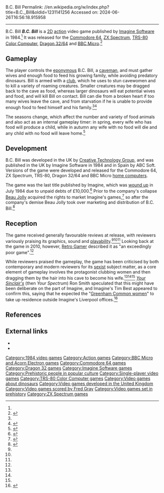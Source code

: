 B.C. Bill
Permalink: //en.wikipedia.org/w/index.php?title=B.C._Bill&oldid=1231141256
Accessed on: 2024-06-26T16:56:18.915958



------
B.C. Bill
{{Short description|1984 video game}}
{{Infobox video game
|title = B.C. Bill
|image = B.C._Bill_Cover_Art.jpg
|caption = ZX Spectrum cassette inlay
|developer = Creative Technology Group
|designer = Eric the Bear, Steve Cain, Abdul Hafiz Ibrahim (ZX Spectrum)<ref name="WoS">{{cite web|title=B.C. Bill|url=http://www.worldofspectrum.org/infoseekid.cgi?id=0000476|archive-url=https://web.archive.org/web/20180114200711/http://www.worldofspectrum.org/infoseekid.cgi?id=0000476|access-date=9 August 2018|archive-date=2018-01-14|website=World of Spectrum|url-status=live}}</ref>
Marc Dawson (C64)<ref name="giantlist">{{cite web |last1=Hague |first1=James |title=The Giant List of Classic Game Programmers|url=https://www.dadgum.com/giantlist/}}</ref>
|publisher = [[Imagine Software]]
|engine = 
|released = [[1984 in video gaming|1984]]
|genre = [[Action game|Action]]
|modes = [[Single-player]]
|platforms = [[Commodore 64]], [[ZX Spectrum]], [[TRS-80 Color Computer]], [[Dragon 32/64]], [[BBC Micro]]
}}
'''''B.C. Bill''''' is a [[2D computer graphics|2D]] [[Action game|action]] video game published by [[Imagine Software]] in 1984.<ref name="WoS"/> It was released for the [[Commodore 64]], [[ZX Spectrum]], [[TRS-80 Color Computer]], [[Dragon 32/64]] and [[BBC Micro]].<ref name="MobyGames">{{cite web|title=B.C. Bill|url=http://www.mobygames.com/game/bc-bill|archive-url=https://web.archive.org/web/20150929132754/http://www.mobygames.com/game/bc-bill|access-date=9 August 2018|archive-date=29 September 2015|website=[[MobyGames]]}}</ref>

==Gameplay==
The player controls the [[eponym]]ous B.C. Bill, a [[caveman]], and must gather wives and enough food to feed his growing family, while avoiding predatory dinosaurs. Bill is armed with a [[club (weapon)|club]], which he uses to stun cavewomen and to kill a variety of roaming creatures. Smaller creatures may be dragged back to the cave as food, whereas larger dinosaurs will eat potential wives and food, and will kill Bill on contact. Bill can die from a broken heart if too many wives leave the cave, and from starvation if he is unable to provide enough food to feed himself and his family.<ref name="YSReview" /><ref name="Retrogamer">{{cite web |url=https://www.retrogamer.net/retro_games80/b-c-bill/ |title=B.C. Bill |date=23 October 2010 |website=[[Retro Gamer]] |publisher=[[Future Publishing]] |access-date=7 August 2018 |archive-url=https://web.archive.org/web/20150913062148/https://www.retrogamer.net/retro_games80/b-c-bill/ |archive-date=13 September 2015 }}</ref>

The seasons change, which affect the number and variety of food animals and also act as an internal gameplay timer: in spring, every wife who has food will produce a child, while in autumn any wife with no food will die and any child with no food will leave home.<ref name="CVG">{{cite journal |title=B.C. Bill |journal=[[Computer and Video Games|CVG]] |issue=32  |date=June 1984 |page=29 |url=https://archive.org/stream/cvg-magazine-032/CVG_032_Jun_1984#page/n27}}</ref>

==Development==
B.C. Bill was developed in the UK by [[Creative Technology Group]], and was published in the UK by Imagine Software in 1984 and in Spain by ABC Soft. Versions of the game were developed and released for the Commodore 64, ZX Spectrum, TRS-80, Dragon 32/64 and BBC Micro [[home computer]]s.

The game was the last title published by Imagine, which was [[liquidation|wound up]] in July 1984 due to unpaid debts of £10,000.<ref name=PCW19Jul84>{{cite news| title=Imagine in hands of receiver| date=19 July 1984| url=http://www.zxsoftware.co.uk/8bitgamer/?cat=39| work=[[Popular Computing Weekly]]| access-date=9 August 2018| url-status=dead| archive-url=https://web.archive.org/web/20081028125837/http://www.zxsoftware.co.uk/8bitgamer/?cat=39| archive-date=28 October 2008}}</ref> Prior to the company's collapse [[Beau Jolly]] acquired the rights to market Imagine's games,<ref name="CrashNewsAug84">{{cite web |url=http://www.crashonline.org.uk/07/news.htm |title=The Bubble Bursts |date=August 1984 |website=[[Crash (magazine)|Crash Online]] |access-date=9 August 2018 |archive-url=https://web.archive.org/web/20180118201900/http://www.crashonline.org.uk/07/news.htm |archive-date=18 January 2018 }}</ref> so after the company's demise Beau Jolly took over marketing and distribution of B.C. Bill.<ref name="BeauJollyAd">{{cite web |url=http://www.worldofspectrum.org/pub/sinclair/games-adverts/b/B.C.Bill.jpg |title=B.C. Bill (advertisement) |date=August 1984 |publisher=[[Beau Jolly]] |access-date=9 August 2018 |archive-url=https://web.archive.org/web/20150908000907/http://www.worldofspectrum.org/pub/sinclair/games-adverts/b/B.C.Bill.jpg |archive-date=8 September 2015 }}</ref>

==Reception==
{{Video game reviews
|CRASH = 73% <ref name="Crash">{{cite journal |title=B.C. Bill |journal=[[Crash (magazine)|Crash]] |issue=10  |date=October 1984 |page=12 |url=https://archive.org/stream/crash-magazine-09/Crash_09_Oct_1984#page/n11}}</ref>
|CVG = 8/10 <ref name="CVG" />
|YSinclair = 3/5 <ref name="YSReview">{{cite journal |title=B.C. Bill |last=Willis |first=Roger |journal=[[Your Sinclair]] |issue=9  |date=November 1984 |page=60 |url=https://archive.org/stream/your-spectrum-magazine-09/YourSpectrum_09_Nov_1984#page/n61}}</ref>}}

The game received generally favourable reviews at release, with reviewers variously praising its graphics, sound and [[gameplay|playability]].<ref name="YSReview" /><ref name="CVG" /><ref name="Crash" /> Looking back at the game in 2010, however, [[Retro Gamer]] described it as "an exceedingly poor game".<ref name="Retrogamer" />

While reviewers praised the gameplay, the game has been criticised by both contemporary and modern reviewers for its [[Sexism|sexist]] subject matter, as a core element of gameplay involves the protagonist clubbing women and then dragging them by the hair into his cave to become his wife.<ref name="YSReview" /><ref name="Retrogamer" /><ref name="Crash" /> ''[[Your Sinclair|Your Sinclair's]]'' (then ''Your Spectrum'') Ron Smith speculated that this might have been deliberate on the part of Imagine, and Imagine's Tim Best appeared to confirm this, saying that he expected the "[[Greenham Common Women's Peace Camp|Greenham Common women]]" to take up residence outside Imagine's Liverpool offices.<ref name="YSPreview">{{cite journal |title=Rumbles: Imagine gets chauvinist |last=Smith |first=Ron |journal=[[Your Sinclair]] |issue=5  |date=July 1984 |page=56 |url=https://archive.org/stream/your-spectrum-magazine-05/YourSpectrum_05_Jul_1984#page/n57}}</ref>

==References==
{{reflist|refs=}}

==External links==
*{{moby game|id=/bc-bill}}
*{{WoS_game|id=0000476}}

[[Category:1984 video games]]
[[Category:Action games]]
[[Category:BBC Micro and Acorn Electron games]]
[[Category:Commodore 64 games]]
[[Category:Dragon 32 games]]
[[Category:Imagine Software games]]
[[Category:Prehistoric people in popular culture]]
[[Category:Single-player video games]]
[[Category:TRS-80 Color Computer games]]
[[Category:Video games about dinosaurs]]
[[Category:Video games developed in the United Kingdom]]
[[Category:Video games scored by Fred Gray]]
[[Category:Video games set in prehistory]]
[[Category:ZX Spectrum games]]